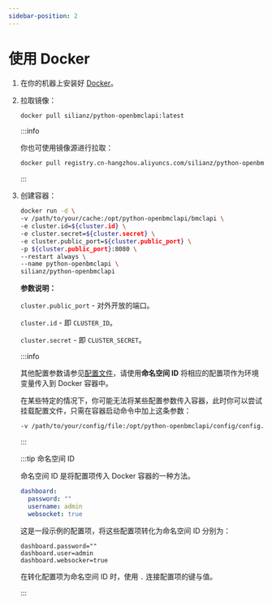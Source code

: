 ```yaml
---
sidebar-position: 2
---
```


# 使用 Docker

1. 在你的机器上安装好 [Docker](https://docker.com/)。

2. 拉取镜像：

    ```sh
    docker pull silianz/python-openbmclapi:latest
    ```

    :::info

    你也可使用镜像源进行拉取：

    ```sh
    docker pull registry.cn-hangzhou.aliyuncs.com/silianz/python-openbmclapi:latest
    ```

    :::

3. 创建容器：

    ```sh
    docker run -d \
    -v /path/to/your/cache:/opt/python-openbmclapi/bmclapi \
    -e cluster.id=${cluster.id} \
    -e cluster.secret=${cluster.secret} \
    -e cluster.public_port=${cluster.public_port} \
    -p ${cluster.public_port}:8080 \
    --restart always \
    --name python-openbmclapi \
    silianz/python-openbmclapi 
    ```

    **参数说明：**

    `cluster.public_port` - 对外开放的端口。

    `cluster.id` - 即 `CLUSTER_ID`。

    `cluster.secret` - 即 `CLUSTER_SECRET`。

    :::info
    
    其他配置参数请参见[配置文件](/docs/advanced/configuration)，请使用**命名空间 ID** 将相应的配置项作为环境变量传入到 Docker 容器中。

    在某些特定的情况下，你可能无法将某些配置参数传入容器，此时你可以尝试挂载配置文件，只需在容器启动命令中加上这条参数：

    ```sh
    -v /path/to/your/config/file:/opt/python-openbmclapi/config/config.yml
    ```

    :::
    
    :::tip 命名空间 ID

    命名空间 ID 是将配置项传入 Docker 容器的一种方法。

    ```yml title="config/config.yml"
    dashboard:
      password: ""
      username: admin
      websocket: true
    ```

    这是一段示例的配置项，将这些配置项转化为命名空间 ID 分别为：

    ```properties
    dashboard.password=""
    dashboard.user=admin
    dashboard.websocker=true
    ```

    在转化配置项为命名空间 ID 时，使用 `.` 连接配置项的键与值。

    :::
